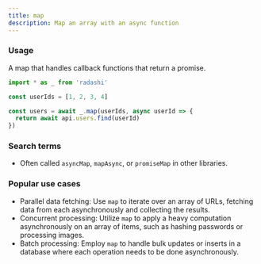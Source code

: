```yaml
---
title: map
description: Map an array with an async function
---
```


### Usage

A map that handles callback functions that return a promise.

```ts
import * as _ from 'radashi'

const userIds = [1, 2, 3, 4]

const users = await _.map(userIds, async userId => {
  return await api.users.find(userId)
})
```

### Search terms

- Often called `asyncMap`, `mapAsync`, or `promiseMap` in other libraries.

### Popular use cases

- Parallel data fetching: Use `map` to iterate over an array of URLs, fetching data from each asynchronously and collecting the results.
- Concurrent processing: Utilize `map` to apply a heavy computation asynchronously on an array of items, such as hashing passwords or processing images.
- Batch processing: Employ `map` to handle bulk updates or inserts in a database where each operation needs to be done asynchronously.
